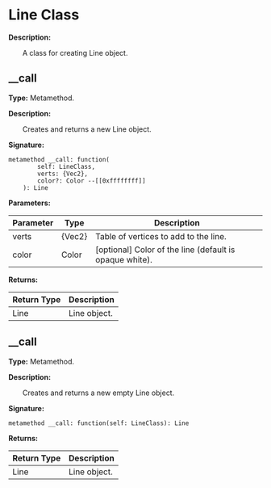 
# Line Class

**Description:**

&emsp;&emsp;A class for creating Line object.

## __call

**Type:** Metamethod.

**Description:**

&emsp;&emsp;Creates and returns a new Line object.

**Signature:**
```tl
metamethod __call: function(
		self: LineClass,
		verts: {Vec2},
		color?: Color --[[0xffffffff]]
	): Line
```

**Parameters:**

| Parameter | Type | Description |
| --- | --- | --- |
| verts | {Vec2} | Table of vertices to add to the line. |
| color | Color | [optional] Color of the line (default is opaque white). |

**Returns:**

| Return Type | Description |
| --- | --- |
| Line | Line object. |

## __call

**Type:** Metamethod.

**Description:**

&emsp;&emsp;Creates and returns a new empty Line object.

**Signature:**
```tl
metamethod __call: function(self: LineClass): Line
```

**Returns:**

| Return Type | Description |
| --- | --- |
| Line | Line object. |
